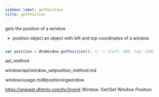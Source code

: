 ```yaml
---
sidebar_label: getPosition
title: getPosition
---
```



          


<Short>
 gets the position of a window



</Short>






- position		object		an object with left and top coordinates of a window


~~~js

var position = dhxWindow.getPosition(); // -> {left: 480, top: 234}


~~~
 api_method

<Descr>





</Descr>



window/api/window_setposition_method.md




window/usage.md#positioningwindow

 https://snippet.dhtmlx.com/hc3ronrk	Window. Get/Set Window Position
